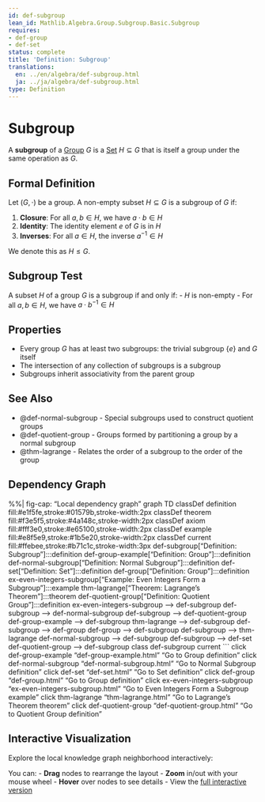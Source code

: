 ```yaml
---
id: def-subgroup
lean_id: Mathlib.Algebra.Group.Subgroup.Basic.Subgroup
requires:
- def-group
- def-set
status: complete
title: 'Definition: Subgroup'
translations:
  en: ../en/algebra/def-subgroup.html
  ja: ../ja/algebra/def-subgroup.html
type: Definition
---
```


# Subgroup {#def-subgroup}

A **subgroup** of a [Group](def-group.qmd) $G$ is a [Set](../logic-set-theory/def-set.qmd) $H \subseteq G$ that is itself a group under the same operation as $G$.

## Formal Definition

Let $(G, \cdot)$ be a group. A non-empty subset $H \subseteq G$ is a subgroup of $G$ if:

1. **Closure**: For all $a, b \in H$, we have $a \cdot b \in H$
2. **Identity**: The identity element $e$ of $G$ is in $H$
3. **Inverses**: For all $a \in H$, the inverse $a^{-1} \in H$

We denote this as $H \leq G$.

## Subgroup Test

A subset $H$ of a group $G$ is a subgroup if and only if:
- $H$ is non-empty
- For all $a, b \in H$, we have $a \cdot b^{-1} \in H$

## Properties

- Every group $G$ has at least two subgroups: the trivial subgroup $\{e\}$ and $G$ itself
- The intersection of any collection of subgroups is a subgroup
- Subgroups inherit associativity from the parent group

## See Also

- @def-normal-subgroup - Special subgroups used to construct quotient groups
- @def-quotient-group - Groups formed by partitioning a group by a normal subgroup
- @thm-lagrange - Relates the order of a subgroup to the order of the group

## Dependency Graph

%%| fig-cap: "Local dependency graph"
graph TD
    classDef definition fill:#e1f5fe,stroke:#01579b,stroke-width:2px
    classDef theorem fill:#f3e5f5,stroke:#4a148c,stroke-width:2px
    classDef axiom fill:#fff3e0,stroke:#e65100,stroke-width:2px
    classDef example fill:#e8f5e9,stroke:#1b5e20,stroke-width:2px
    classDef current fill:#ffebee,stroke:#b71c1c,stroke-width:3px
    def-subgroup["Definition: Subgroup"]:::definition
    def-group-example["Definition: Group"]:::definition
    def-normal-subgroup["Definition: Normal Subgroup"]:::definition
    def-set["Definition: Set"]:::definition
    def-group["Definition: Group"]:::definition
    ex-even-integers-subgroup["Example: Even Integers Form a Subgroup"]:::example
    thm-lagrange["Theorem: Lagrange's Theorem"]:::theorem
    def-quotient-group["Definition: Quotient Group"]:::definition
    ex-even-integers-subgroup --> def-subgroup
    def-subgroup --> def-normal-subgroup
    def-subgroup --> def-quotient-group
    def-group-example --> def-subgroup
    thm-lagrange --> def-subgroup
    def-subgroup --> def-group
    def-group --> def-subgroup
    def-subgroup --> thm-lagrange
    def-normal-subgroup --> def-subgroup
    def-subgroup --> def-set
    def-quotient-group --> def-subgroup
    class def-subgroup current
```
    click def-group-example "def-group-example.html" "Go to Group definition"
    click def-normal-subgroup "def-normal-subgroup.html" "Go to Normal Subgroup definition"
    click def-set "def-set.html" "Go to Set definition"
    click def-group "def-group.html" "Go to Group definition"
    click ex-even-integers-subgroup "ex-even-integers-subgroup.html" "Go to Even Integers Form a Subgroup example"
    click thm-lagrange "thm-lagrange.html" "Go to Lagrange's Theorem theorem"
    click def-quotient-group "def-quotient-group.html" "Go to Quotient Group definition"

## Interactive Visualization

Explore the local knowledge graph neighborhood interactively:

::: {.graph-viz data-id="def-subgroup" data-width="700" data-height="500"}
:::

You can:
- **Drag** nodes to rearrange the layout
- **Zoom** in/out with your mouse wheel
- **Hover** over nodes to see details
- View the [full interactive version](../../output/interactive/def-subgroup.html){target="_blank"}
